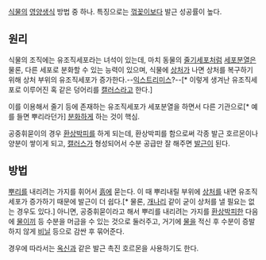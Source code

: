 [[식물]]의 [[영양생식]] 방법 중 하나. 특징으로는 [[꺾꽂이]]보다 발근 성공률이 높다.

== 원리 ==
식물의 조직에는 유조직세포라는 녀석이 있는데, 마치 동물의 [[줄기세포]]처럼 [[세포분열]]은 물론, 다른 세포로 분화할 수 있는 능력이 있으며, 식물에 [[상처]]가 나면 상처를 복구하기 위해 상처 부위의 유조직세포가 증가한다.--[[익스트리미스]]?--[* 이렇게 생겨난 유조직세포로 이루어진 혹 같은 덩어리를 [[캘러스]]라고 한다.]

이를 이용해서 줄기 등에 존재하는 유조직세포가 세포분열을 하면서 다른 기관으로[* 예를 들면 뿌리라던가] [[분화]]하게 하는 것이 핵심.

공중휘묻이의 경우 [[환상박피]]를 하게 되는데, 환상박피를 함으로써 각종 발근 호르몬이나 양분이 쌓이게 되고, [[캘러스]]가 형성되어서 수분 공급만 잘 해주면 [[발근]]이 된다.

== 방법 ==
[[뿌리]]를 내리려는 가지를 휘어서 [[흙]]에 묻는다. 이 때 뿌리내릴 부위에 [[상처]]를 내면 유조직세포가 증가하기 때문에 발근이 더 쉽다.[* 물론, [[개나리]] 같이 굳이 상처를 낼 필요는 없는 경우도 있다.] 아니면, 공중휘묻이라고 해서 뿌리를 내리려는 가지를 [[환상박피]]한 다음에 [[물이끼]] 등 수분을 머금을 수 있는 것으로 둘러주고, 거기에 [[물]]을 적신 후 수분이 증발하지 않게 [[비닐]] 등으로 감싼 후 묶어준다.

경우에 따라서는 [[옥신]]과 같은 발근 촉진 호르몬을 사용하기도 한다.
